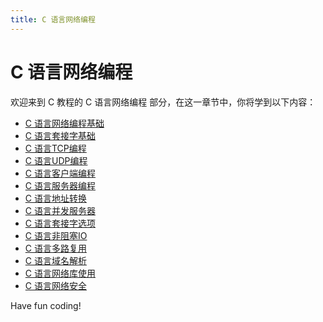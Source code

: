 ```yaml
---
title: C 语言网络编程
---
```


# C 语言网络编程

欢迎来到 C 教程的 C 语言网络编程 部分，在这一章节中，你将学到以下内容：

- [C 语言网络编程基础](./0-fundamentals-of-c-language-network-programming.mdx)
- [C 语言套接字基础](./1-c-language-socket-basics.mdx)
- [C 语言TCP编程](./2-c-language-tcp-programming.mdx)
- [C 语言UDP编程](./3-c-udp-programming.mdx)
- [C 语言客户端编程](./4-c-language-client-programming.mdx)
- [C 语言服务器编程](./5-c-language-server-programming.mdx)
- [C 语言地址转换](./6-c-address-translation.mdx)
- [C 语言并发服务器](./7-c-language-concurrent-server.mdx)
- [C 语言套接字选项](./8-c-language-socket-options.mdx)
- [C 语言非阻塞IO](./9-c-non-blocking-io.mdx)
- [C 语言多路复用](./10-c-language-multiplexing.mdx)
- [C 语言域名解析](./11-c-linguistic-domain-name-resolution.mdx)
- [C 语言网络库使用](./12-c-language-network-library-usage.mdx)
- [C 语言网络安全](./13-c-language-cybersecurity.mdx)

Have fun coding!